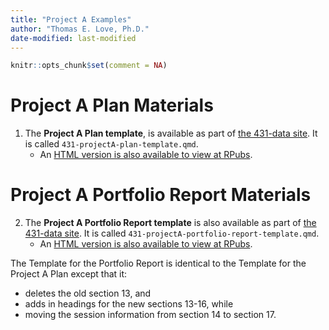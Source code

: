 ```yaml
---
title: "Project A Examples"
author: "Thomas E. Love, Ph.D."
date-modified: last-modified
---
```


```r
knitr::opts_chunk$set(comment = NA)
```

# Project A Plan Materials

1. The **Project A Plan template**, is available as part of [the 431-data site](https://github.com/THOMASELOVE/431-data). It is called `431-projectA-plan-template.qmd`. 
    - An [HTML version is also available to view at RPubs](https://rpubs.com/TELOVE/projectA-proposal-template).

# Project A Portfolio Report Materials

2. The **Project A Portfolio Report template** is also available as part of [the 431-data site](https://github.com/THOMASELOVE/431-data). It is called `431-projectA-portfolio-report-template.qmd`. 
    - An [HTML version is also available to view at RPubs](https://rpubs.com/TELOVE/projectA-report-template).

:::{.callout-note}

The Template for the Portfolio Report is identical to the Template for the Project A Plan except that it:

- deletes the old section 13, and 
- adds in headings for the new sections 13-16, while 
- moving the session information from section 14 to section 17.

:::